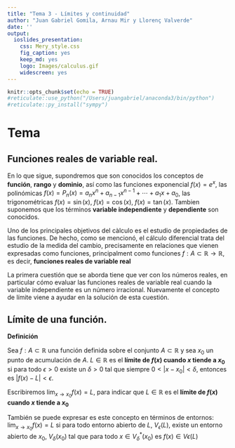 ```yaml
---
title: "Tema 3 - Límites y continuidad"
author: "Juan Gabriel Gomila, Arnau Mir y Llorenç Valverde"
date: ''
output: 
  ioslides_presentation: 
    css: Mery_style.css
    fig_caption: yes
    keep_md: yes
    logo: Images/calculus.gif
    widescreen: yes
---
```


```r
knitr::opts_chunk$set(echo = TRUE)
#reticulate::use_python("/Users/juangabriel/anaconda3/bin/python")
#reticulate::py_install("sympy")
```

# Tema

## Funciones reales de variable real.

En lo que sigue, supondremos que son conocidos los conceptos de **función**, **rango** y **dominio**, así como las funciones exponencial $f(x)=e^x$, las polinómicas $f(x)= P_n(x) = a_nx^n+a_{n-1}x^{n-1}+ \cdots + a_1x+a_0$,  las trigonométricas $f(x)=\sin(x)$, $f(x)=\cos(x)$, $f(x) =\tan(x)$. Tambien suponemos que los términos **variable independiente** y **dependiente** son conocidos.

Uno de los principales objetivos del càlculo es el estudio de propiedades de las funciones. De hecho, como se mencionó, el cálculo diferencial trata del estudio de la medida del cambio, precisamente en relaciones que vienen expresadas como funciones, principalment como funciones $f:A\subset \mathbb{R} \rightarrow \mathbb{R}$, es decir, **funciones reales de variable real**

La primera cuestión que se aborda tiene que ver con los números reales, en particular cómo evaluar las funciones reales de variable real cuando la variable independiente es un número irracional. Nuevamente el concepto de límite viene a ayudar en la solución de esta cuestión.

## Límite de una función.

<l class="definition"> **Definición** </l>

Sea $f:A \subset \mathbb{R}$ una función definida sobre el conjunto $A \subset \mathbb{R}$ y sea $x_0$ un punto de acumulación de $A$. $L \in \mathbb{R}$ es el **límite de $f(x)$ cuando $x$ tiende a $x_0$** si para todo $\epsilon >0$ existe un $\delta >0$ tal que siempre $0<|x-x_0|< \delta$, entonces es $|f(x)-L|<\epsilon$.

Escribiremos $\lim_{x \rightarrow x_0}f(x) = L$, para indicar que $L \in \mathbb{R}$ es el **límite de $f(x)$ cuando $x$ tiende a $x_0$**

También se puede expresar es este concepto en términos de entornos: $\lim_{x \rightarrow x_0}f(x) = L$ si para todo entorno
abierto de $L$, $V_{\epsilon}(L)$, existe un entorno abierto de $x_0$, $V_{\delta} (x_0)$ tal que para todo $x \in V^*_{\delta} (x_0)$ es $f(x) \in V{\epsilon}(L)$
